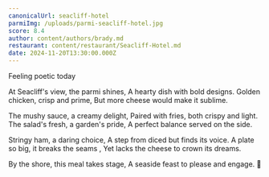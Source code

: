 ```yaml
---
canonicalUrl: seacliff-hotel
parmiImg: /uploads/parmi-seacliff-hotel.jpg
score: 8.4
author: content/authors/brady.md
restaurant: content/restaurant/Seacliff-Hotel.md
date: 2024-11-20T13:30:00.000Z
---
```


Feeling poetic today

At Seacliff's view, the parmi shines,
A hearty dish with bold designs.
Golden chicken, crisp and prime,
But more cheese would make it sublime.

The mushy sauce, a creamy delight,
Paired with fries, both crispy and light.
The salad's fresh, a garden's pride,
A perfect balance served on the side.

Stringy ham, a daring choice,
A step from diced but finds its voice.
A plate so big, it breaks the seams ,
Yet lacks the cheese to crown its dreams.

By the shore, this meal takes stage,
A seaside feast to please and engage. 🌊
